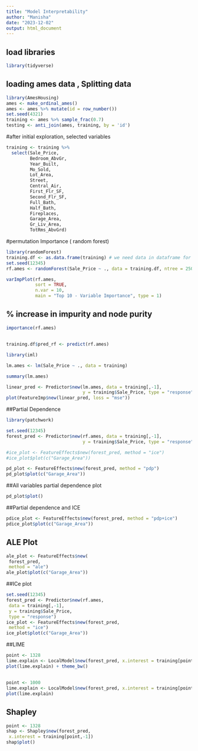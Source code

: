 ---
title: "Model Interpretability"
author: "Manisha"
date: "2023-12-02"
output: html_document
---

##  load libraries
```{r cars}

library(tidyverse)
```

## loading ames data , Splitting data
```{r split}
library(AmesHousing)
ames <- make_ordinal_ames()
ames <- ames %>% mutate(id = row_number())
set.seed(4321)
training <- ames %>% sample_frac(0.7)
testing <- anti_join(ames, training, by = 'id')
```

#after initial exploration, selected variables
```{r}
training <- training %>% 
  select(Sale_Price,
         Bedroom_AbvGr,
         Year_Built,
         Mo_Sold,
         Lot_Area,
         Street,
         Central_Air,
         First_Flr_SF,
         Second_Flr_SF,
         Full_Bath,
         Half_Bath,
         Fireplaces,
         Garage_Area,
         Gr_Liv_Area, 
         TotRms_AbvGrd)
```


#permutation Importance ( random forest)
```{r}
library(randomForest)
training.df <- as.data.frame(training) # we need data in dataframe for random forest
set.seed(12345)
rf.ames <- randomForest(Sale_Price ~ ., data = training.df, ntree = 250, importance = TRUE)

varImpPlot(rf.ames,
           sort = TRUE,
           n.var = 10,
           main = "Top 10 - Variable Importance", type = 1)

```
## % increase in impurity and node purity

```{r}
importance(rf.ames)
```

##

```{r}
training.df$pred_rf <- predict(rf.ames)
```



```{r}
library(iml)

lm.ames <- lm(Sale_Price ~ ., data = training)

summary(lm.ames)
```

```{r}
linear_pred <- Predictor$new(lm.ames, data = training[,-1], 
                             y = training$Sale_Price, type = "response")
plot(FeatureImp$new(linear_pred, loss = "mse"))
```
##Partial Dependence 

```{r}
library(patchwork)

set.seed(12345)
forest_pred <- Predictor$new(rf.ames, data = training[,-1], 
                             y = training$Sale_Price, type = "response")

#ice_plot <- FeatureEffects$new(forest_pred, method = "ice")
#ice_plot$plot(c("Garage_Area"))
```


```{r}
pd_plot <- FeatureEffects$new(forest_pred, method = "pdp")
pd_plot$plot(c("Garage_Area"))
```

##All variables partial dependence plot
```{r}
pd_plot$plot()
```

##Partial dependence and ICE

```{r}
pdice_plot <- FeatureEffects$new(forest_pred, method = "pdp+ice")
pdice_plot$plot(c("Garage_Area"))
```




## ALE Plot

```{r}
ale_plot <- FeatureEffects$new(
 forest_pred,
 method = "ale")
ale_plot$plot(c("Garage_Area"))
```


##ICe plot

```{r}
set.seed(12345)
forest_pred <- Predictor$new(rf.ames,
 data = training[,-1],
 y = training$Sale_Price,
 type = "response")
ice_plot <- FeatureEffects$new(forest_pred,
 method = "ice")
ice_plot$plot(c("Garage_Area"))
```


##LIME

```{r}
point <- 1328
lime.explain <- LocalModel$new(forest_pred, x.interest = training[point,-1], k = 5)
plot(lime.explain) + theme_bw()
```

##
```{r}
point <- 1000
lime.explain <- LocalModel$new(forest_pred, x.interest = training[point,-1], k = 5)
plot(lime.explain)
```


## Shapley
```{r}
point <- 1328
shap <- Shapley$new(forest_pred,
 x.interest = training[point,-1])
shap$plot()
```

